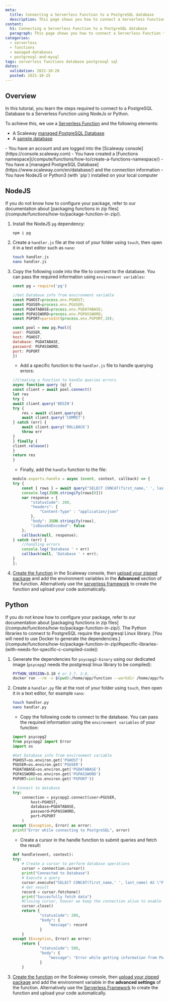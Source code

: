 ```yaml
---
meta:
  title: Connecting a Serverless Function to a PostgreSQL database
  description: This page shows you how to connect a Serverless Function to a PostgreSQL database
content:
  h1: Connecting a Serverless Function to a PostgreSQL database
  paragraph: This page shows you how to connect a Serverless Function to a PostgreSQL database
categories:
  - serverless
  - functions
  - managed-databases
  - postgresql-and-mysql
tags: serverless functions database postgresql sql
dates:
  validation: 2022-10-20
  posted: 2021-10-25
---
```


## Overview

In this tutorial, you learn the steps required to connect to a PostgreSQL Database to a Serverless Function using NodeJs or Python.

To achieve this, we use a [Serverless Function](https://www.scaleway.com/en/betas/#serverlessfunctions) and the following elements:
- A Scaleway [managed PostgreSQL Database](https://www.scaleway.com/en/database/)
- A [sample database](https://www.postgresqltutorial.com/postgresql-sample-database/)

<Macro id="iam-requirements" />
 
<Message type="requirement">
  - You have an account and are logged into the [Scaleway console](https://console.scaleway.com)
  - You have created a [Functions namespace](/compute/functions/how-to/create-a-functions-namespace/)
  - You have a [managed PostgreSQL Database](https://www.scaleway.com/en/database/) and the connection information
  - You have NodeJS or Python3 (with `pip`) installed on your local computer
</Message>

## NodeJS

<Message type="tip">
  If you do not know how to configure your package, refer to our documentation about [packaging functions in zip files](/compute/functions/how-to/package-function-in-zip/).
</Message>

1. Install the NodeJS `pg` dependency:
    ```bash 
    npm i pg
    ```
2. Create a `handler.js` file at the root of your folder using `touch`, then open it in a text editor such as `nano`: 
    ```bash
    touch handler.js
    nano handler.js
    ```
3. Copy the following code into the file to connect to the database. You can pass the required information using `environment variables`:
    ```javascript
    const pg = require('pg')

    //Get Database info from environment variable
    const PGHOST=process.env.PGHOST;
    const PGUSER=process.env.PGUSER;
    const PGDATABASE=process.env.PGDATABASE;
    const PGPASSWORD=process.env.PGPASSWORD;
    const PGPORT=parseInt(process.env.PGPORT,10);

    const pool = new pg.Pool({
    user: PGUSER,
    host: PGHOST,
    database: PGDATABASE,
    password: PGPASSWORD,
    port: PGPORT
    })

    ```
    * Add a specific function to the `handler.js` file to handle querying errors:
    ```javascript
    //Creating a function to handle queries errors
    async function query (q) {
    const client = await pool.connect()
    let res
    try {
    await client.query('BEGIN')
    try {
        res = await client.query(q)
        await client.query('COMMIT')
    } catch (err) {
        await client.query('ROLLBACK')
        throw err
    }
    } finally {
    client.release()
    }
    return res
    }
    ```
    * Finally, add the `handle` function to the file:
    ```javascript
    module.exports.handle = async (event, context, callback) => {
    try {
        const { rows } = await query("SELECT CONCAT(first_name,' ', last_name) AS \"Full Name\" FROM actor LIMIT 10")
        console.log(JSON.stringify(rows[0]))
        var response = {
            "statusCode": 200,
            "headers": {
                "Content-Type" : "application/json"
            },
            "body": JSON.stringify(rows),
            "isBase64Encoded": false
        };
        callback(null, response);
    } catch (err) {
        //handling errors
        console.log('Database ' + err)
        callback(null, 'Database ' + err);
    }
    };
    ```
4. [Create the function](/compute/functions/how-to/create-a-function/) in the Scaleway console, then [upload your zipped package](/compute/functions/how-to/package-function-in-zip/#how-to-upload-your-zip-file-to-the-scaleway-console) and add the environment variables in the **Advanced** section of the function.
    <Message type="tip">
      Alternatively use the [serverless framework](/compute/functions/api-cli/fun-uploading-with-serverless-framework/) to create the function and upload your code automatically.
    </Message>

## Python

<Message type="tip">
  If you do not know how to configure your package, refer to our documentation about [packaging functions in zip files](/compute/functions/how-to/package-function-in-zip/).
</Message>

<Message type="note">
  The Python libraries to connect to PostgreSQL require the postgresql Linux library. [You will need to use Docker to generate the dependencies.](/compute/functions/how-to/package-function-in-zip/#specific-libraries-(with-needs-for-specific-c-compiled-code))
</Message>

1. Generate the dependencies for `psycopg2-binary` using our dedicated image (`psycopg2` needs the postgresql linux library to be compiled):
    ```bash
    PYTHON_VERSION=3.10 # or 3.7, 3.8, ...
    docker run --rm -v $(pwd):/home/app/function --workdir /home/app/function rg.fr-par.scw.cloud/scwfunctionsruntimes-public/python-dep:$PYTHON_VERSION pip install psycopg2-binary --target ./package
    ```
2. Create a `handler.py` file at the root of your folder using `touch`, then open it in a text editor, for example `nano`:
    ```bash
    touch handler.py
    nano handler.py
    ```
    * Copy the following code to connect to the database. You can pass the required information using the `environment variables` of your function:
    ```python
    import psycopg2
    from psycopg2 import Error
    import os

    #Get Database info from environment variable
    PGHOST=os.environ.get('PGHOST')
    PGUSER=os.environ.get('PGUSER')
    PGDATABASE=os.environ.get('PGDATABASE')
    PGPASSWORD=os.environ.get('PGPASSWORD')
    PGPORT=int(os.environ.get('PGPORT'))

    # Connect to database
    try:
        connection = psycopg2.connect(user=PGUSER,
            host=PGHOST,
            database=PGDATABASE,
            password=PGPASSWORD,
            port=PGPORT
        )
    except (Exception, Error) as error:
    print("Error while connecting to PostgreSQL", error)

    ```
    * Create a cursor in the handle function to submit queries and fetch the result:
    ```python
    def handle(event, context):
    try:
        # Create a cursor to perform database operations
        cursor = connection.cursor()
        print("Connected to Database")
        # Execute a query
        cursor.execute("SELECT CONCAT(first_name,' ', last_name) AS \"Full Name\" FROM actor LIMIT 10")
        # Get result
        record = cursor.fetchone()
        print("Succesfully fetch data")
        #Closing cursor, howver we keep the connection alive to enable faster loading for the next function calls
        cursor.close()
        return {
                "statusCode": 200,
                "body": {
                    "message": record
                }
        }
    except (Exception, Error) as error:
        return {
                "statusCode": 500,
                "body": {
                    "message": "Error while getting information from PostgreSQL, check logs for more information"
                }
        }
    ```
3. [Create the function](/compute/functions/how-to/create-a-function/) on the Scaleway console, then [upload your zipped package](/compute/functions/how-to/package-function-in-zip/#how-to-upload-your-zip-file-to-the-scaleway-console) and add the environment variable in the **advanced settings** of the function.
    <Message type="tip">
      Alternatively use the [Serverless Framework](/compute/functions/api-cli/fun-uploading-with-serverless-framework/) to create the function and upload your code automatically.
    </Message>
